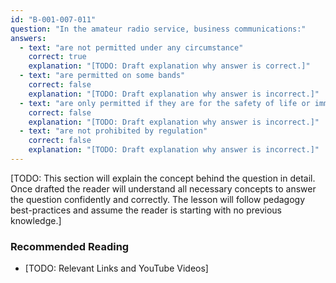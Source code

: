 ```yaml
---
id: "B-001-007-011"
question: "In the amateur radio service, business communications:"
answers:
  - text: "are not permitted under any circumstance"
    correct: true
    explanation: "[TODO: Draft explanation why answer is correct.]"
  - text: "are permitted on some bands"
    correct: false
    explanation: "[TODO: Draft explanation why answer is incorrect.]"
  - text: "are only permitted if they are for the safety of life or immediate protection of property"
    correct: false
    explanation: "[TODO: Draft explanation why answer is incorrect.]"
  - text: "are not prohibited by regulation"
    correct: false
    explanation: "[TODO: Draft explanation why answer is incorrect.]"
---
```


[TODO: This section will explain the concept behind the question in detail. Once drafted the reader will understand all necessary concepts to answer the question confidently and correctly. The lesson will follow pedagogy best-practices and assume the reader is starting with no previous knowledge.]

### Recommended Reading

- [TODO: Relevant Links and YouTube Videos]

